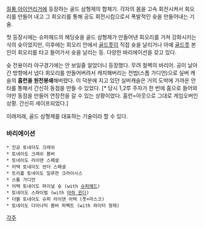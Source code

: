 [[질풍 아이언리거]]에 등장하는 골드 삼형제의 합체기.
각자의 몸을 고속 회전시켜서 회오리를 만들어 내고 그 회오리를 통해 공도 회전시킴으로서 폭발적인 슛을 만들어내는 기술.

첫 등장시에는 슈퍼헤드의 헤딩슛을 골드 삼형제가 만들어낸 회오리를 거쳐 강화시키는 식의 슛이었지만, 이후에는 회오리 안에서 [[골드풋]]이 직접 슛을 날리거나 아예 [[골드풋]] 본인이 회오리를 타고 들어가서 슛을 날리는 등. 다양한 바리에이션을 갖고 있다. 

슛 전용이라 야구경기에는 안 보일줄 알았더니 등장했다. 무려 철벽의 바리어. 공이 날아간 방향에서 냅다 회오리를 만들어버려서 캐치해버리는 전법(스톰 가디언)으로 실버 캐슬의 '''홈런을 원천봉쇄'''해버렸다. 이 덕분에 지고 있던 실버캐슬은 거의 도박에 가까운 안타를 통해서 간신히 동점을 만들 수 있었다. [* 당시 1,2루 주자가 한 번에 홈으로 들어와야만 동점을 만들어 연장전을 갈 수 있는 상황이었다. 홈런=아웃으로 그대로 게임오버인 상황. 간신히 세이프되었다.]

이래저래, 골드 삼형제를 대표하는 기술이라 할 수 있다.

=== 바리에이션 ===
 * 진공 토네이도 크래쉬
 * 토네이도 크래쉬 봄버
 * 토네이도 라이덴 스페셜
 * 어택 토네이도 썬더 스페셜
 * 트리플 토네이도 일루젼 크라이시스
 * 스톰 가디언
 * 어택 토네이도 파이널 슛 (with [[슈퍼헤드]])
 * 토네이도 스파이럴 (with [[마하 윈디]])
 * 더블 토네이도 슈퍼 라이덴 어택 (풋+마스크)
 * 토네이도 다이나믹 봄버 퍼펙트 (with 파이터 형제)


[[각주]]
